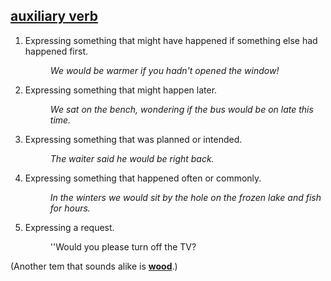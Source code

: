 ==[[auxiliary verb]]==
#Expressing something that might have happened if something else had happened first. 
#:''We would be warmer if you hadn't opened the window!'' 
#Expressing something that might happen later. 
#:''We sat on the bench, wondering if the bus would be on late this time.''
#Expressing something that was planned or intended. 
#:''The waiter said he would be right back.'' 
#Expressing something that happened often or commonly. 
#:''In the winters we would sit by the hole on the frozen lake and fish for hours.'' 
#Expressing a request. 
#:''Would you please turn off the TV? 

(Another tem that sounds alike is '''[[wood]]'''.)